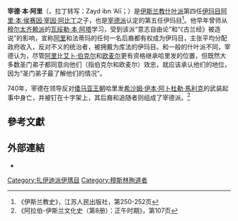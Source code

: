 {{expand|time=2015-09-17T03:42:59+00:00}}
{{refimprove|time=2015-09-17T03:42:59+00:00}}
{{noteTA
|1=zh-cn:本·阿里; zh-tw:賓·阿里;
|2=zh-cn:本·阿塔; zh-tw:賓·阿塔;
}}
{{Infobox Imams
|image = 
|name = 宰德·本·阿里
|given name = 宰德·本·阿里
|rank = <small>[[宰德派|宰德派]]第五任[[伊玛目|伊玛目]]</small>
|subtitle = 宰德·本·阿里
|birth = 伊历76年<br />≈公历695年
|death = 伊历122年[[色法尔月|色法尔月]]1日<br />≈公历740年1月9日
|birthplace = [[麦地那|麦地那]]
|buried = [[库法|库法]]
|duration = 担任伊玛目前：18年<br />（伊历76年－95年）<br />担任伊玛目：28年<br />（伊历95年－122年）<br />
|titles = *殉道者<br />
*古兰的盟友
|spouse = ？
|father = [[阿里·宰因·阿比丁|阿里·宰因·阿比丁]]
|mother = 杰达·辛迪
|children = 哈桑，叶海亚，侯赛因
}}
'''宰德·本·阿里'''（{{Lang-ar|زيد بن علي}}，拉丁转写：<nowiki>Zayd ibn ‘Alī</nowiki>；{{bd|695年||740年||}}）是[[伊斯兰教|伊斯兰教]][[什叶派|什叶派]]第四任[[什叶派伊玛目|伊玛目]][[阿里·宰因·阿比丁|阿里·本·侯赛因·宰因·阿比丁]]之子，也是[[宰德派|宰德派]]认定的第五任伊玛目<ref>《伊斯兰教史》，江苏人民出版社，第250-252页</ref>。他早年曾师从[[穆尔太齐赖派|穆尔太齐赖派]]的[[瓦绥勒·本·阿塔|瓦绥勒·本·阿塔]]学习，受到该派“意志自由论”和“《古兰经》被造说”的影响，宣称[[阿里·伊本·艾比·塔里卜|阿里]]和法蒂玛的任何一名后裔都有权成为伊玛目，主张平均分配政府收入，反对不义的统治者，被拥戴为库法的伊玛目。和一般的什叶派不同，宰德认为，尽管[[阿里·伊本·艾比·塔里卜|阿里]]比[[艾卜·伯克尔|艾卜·伯克尔]]和[[欧麦尔|欧麦尔]]更有资格继承哈里发的位置，但既然大多数圣门弟子都同意向他们（指伯克尔和欧麦尔）效忠，就应该承认他们的地位，因为“圣门弟子最了解他们的情况”。

740年，宰德在领导反对[[倭马亚王朝|倭马亚王朝]]哈里发[[希沙姆·伊本·阿卜杜勒·馬利克|希沙姆·伊本·阿卜杜勒·馬利克]]的武装起事中身亡，并被钉在十字架上，其后裔和追随者则组成了宰德派。<ref>《阿拉伯-伊斯兰文化史（第8册）：正午时期》，第107页</ref>

==參考文獻==
{{Reflist}}

==外部連結==
*{{wikiquote-inline|Zayd ibn Ali|宰德·本·阿里}}

[[Category:扎伊迪派伊瑪目|Category:扎伊迪派伊瑪目]]
[[Category:穆斯林殉道者|Category:穆斯林殉道者]]